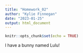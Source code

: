 ```yaml
---
title: "Homework_02"
author: "Kylie Finnegan"
date: "2023-01-25"
output: html_document
---
```


```r
knitr::opts_chunk$set(echo = TRUE)
```

I have a bunny named Lulu!

